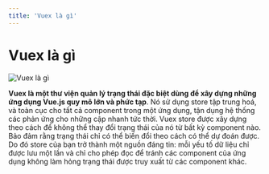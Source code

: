 ```yaml
---
title: 'Vuex là gì'
---
```


# Vuex là gì

![Vuex là gì](/static/media/vuex.png)

**Vuex là một thư viện quản lý trạng thái đặc biệt dùng để xây dựng những ứng dụng Vue.js quy mô lớn và phức tạp**. Nó sử dụng store tập trung hoá, và toàn cục cho tất cả component trong một ứng dụng, tận dụng hệ thống các phản ứng cho những cập nhanh tức thời.
Vuex store được xây dựng theo cách để không thể thay đổi trạng thái của nó từ bất kỳ component nào. Bảo đảm rằng trạng thái chỉ có thể biến đổi theo cách có thể dự đoán được. Do đó store của bạn trở thành một nguồn đáng tin: mỗi yếu tố dữ liệu chỉ được lưu một lần và chỉ cho phép đọc để tránh các component của ứng dụng không làm hỏng trạng thái được truy xuất từ các component khác.
